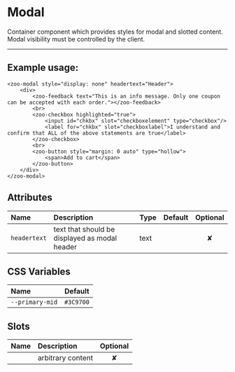 # Modal

Container component which provides styles for modal and slotted content.
Modal visibility must be controlled by the client.

***

## Example usage:
	<zoo-modal style="display: none" headertext="Header">
		<div>
			<zoo-feedback text="This is an info message. Only one coupon can be accepted with each order."></zoo-feedback>
			<br>
			<zoo-checkbox highlighted="true">
				<input id="chkbx" slot="checkboxelement" type="checkbox"/>
				<label for="chkbx" slot="checkboxlabel">I understand and confirm that ALL of the above statements are true</label>
			</zoo-checkbox>
			<br>
			<zoo-button style="margin: 0 auto" type="hollow">
				<span>Add to cart</span>
			</zoo-button>
		</div>
	</zoo-modal>

## Attributes
|   **Name**    |           **Description**                          | **Type** | **Default** | **Optional** |
| :----------- | :-------------------------------------------------|:--------|:-----------:|:-----------:|
| `headertext`  | text that should be displayed as modal header      | text     |             |   ✘
## CSS Variables
|        **Name**        |   **Default**  |
| :-------------------- |:--------------:|
| `--primary-mid`        |    `#3C9700`   |
## Slots
|      **Name**    |           **Description**          | **Optional** | 
| :--------------: | :---------------------------------|:-----------:|
|                  | arbitrary content                  | ✘
